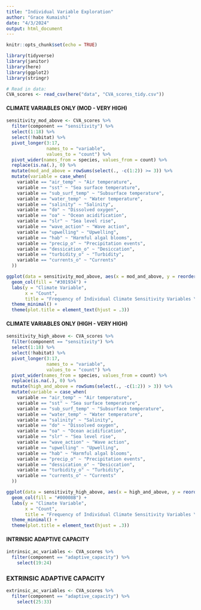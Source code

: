 ```yaml
---
title: "Individual Variable Exploration"
author: "Grace Kumaishi"
date: "4/3/2024"
output: html_document
---
```


```r
knitr::opts_chunk$set(echo = TRUE)

library(tidyverse)
library(janitor)
library(here)
library(ggplot2)
library(stringr)
```

```r
# Read in data:
CVA_scores <- read_csv(here("data", "CVA_scores_tidy.csv"))
```

#### CLIMATE VARIABLES ONLY (MOD - VERY HIGH)
```r
sensitivity_mod_above <- CVA_scores %>% 
  filter(component == "sensitivity") %>% 
  select(1:18) %>% 
  select(!habitat) %>% 
  pivot_longer(3:17,
               names_to = "variable",
               values_to = "count") %>% 
  pivot_wider(names_from = species, values_from = count) %>% 
  replace(is.na(.), 0) %>% 
  mutate(mod_and_above = rowSums(select(., -c(1:2)) >= 3)) %>% 
  mutate(variable = case_when(
    variable == "air_temp" ~ "Air temperature",
    variable == "sst" ~ "Sea surface temperature",
    variable == "sub_surf_temp" ~ "Subsurface temperature",
    variable == "water_temp" ~ "Water temperature",
    variable == "salinity" ~ "Salinity",
    variable == "do" ~ "Dissolved oxygen",
    variable == "oa" ~ "Ocean acidification",
    variable == "slr" ~ "Sea level rise",
    variable == "wave_action" ~ "Wave action",
    variable == "upwelling" ~ "Upwelling",
    variable == "hab" ~ "Harmful algal blooms",
    variable == "precip_o" ~ "Precipitation events",
    variable == "dessication_o" ~ "Desiccation",
    variable == "turbidity_o" ~ "Turbidity",
    variable == "currents_o" ~ "Currents"
  ))
```

```r
ggplot(data = sensitivity_mod_above, aes(x = mod_and_above, y = reorder(variable, mod_and_above))) +
  geom_col(fill = "#301934") +
  labs(y = "Climate Variable",
       x = "Count",
       title = "Frequency of Individual Climate Sensitivity Variables \n (Moderate, High and Very High)") +
  theme_minimal() +
  theme(plot.title = element_text(hjust = .3)) 
```


#### CLIMATE VARIABLES ONLY (HIGH - VERY HIGH)
```r
sensitivity_high_above <- CVA_scores %>% 
  filter(component == "sensitivity") %>% 
  select(1:18) %>% 
  select(!habitat) %>% 
  pivot_longer(3:17,
               names_to = "variable",
               values_to = "count") %>% 
  pivot_wider(names_from = species, values_from = count) %>% 
  replace(is.na(.), 0) %>% 
  mutate(high_and_above = rowSums(select(., -c(1:2)) > 3)) %>% 
  mutate(variable = case_when(
    variable == "air_temp" ~ "Air temperature",
    variable == "sst" ~ "Sea surface temperature",
    variable == "sub_surf_temp" ~ "Subsurface temperature",
    variable == "water_temp" ~ "Water temperature",
    variable == "salinity" ~ "Salinity",
    variable == "do" ~ "Dissolved oxygen",
    variable == "oa" ~ "Ocean acidification",
    variable == "slr" ~ "Sea level rise",
    variable == "wave_action" ~ "Wave action",
    variable == "upwelling" ~ "Upwelling",
    variable == "hab" ~ "Harmful algal blooms",
    variable == "precip_o" ~ "Precipitation events",
    variable == "dessication_o" ~ "Desiccation",
    variable == "turbidity_o" ~ "Turbidity",
    variable == "currents_o" ~ "Currents"
  ))
```

```r
ggplot(data = sensitivity_high_above, aes(x = high_and_above, y = reorder(variable, high_and_above))) +
  geom_col(fill = "#00008B") +
  labs(y = "Climate Variable",
       x = "Count",
       title = "Frequency of Individual Climate Sensitivity Variables \n (High and Very High)") +
  theme_minimal() +
  theme(plot.title = element_text(hjust = .3)) 
```


#### INTRINSIC ADAPTIVE CAPACITY
```r
intrinsic_ac_variables <- CVA_scores %>% 
  filter(component == "adaptive_capacity") %>% 
    select(19:24)
```

### EXTRINSIC ADAPTIVE CAPACITY
```r
extrinsic_ac_variables <- CVA_scores %>% 
  filter(component == "adaptive_capacity") %>% 
    select(25:33)
```





